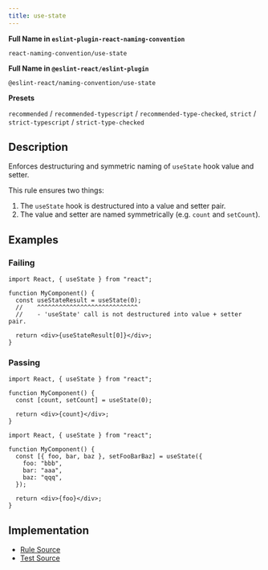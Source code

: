 ```yaml
---
title: use-state
---
```


**Full Name in `eslint-plugin-react-naming-convention`**

```plain copy
react-naming-convention/use-state
```

**Full Name in `@eslint-react/eslint-plugin`**

```plain copy
@eslint-react/naming-convention/use-state
```

**Presets**

`recommended` / `recommended-typescript` / `recommended-type-checked`, `strict` / `strict-typescript` / `strict-type-checked`
## Description

Enforces destructuring and symmetric naming of `useState` hook value and setter.

This rule ensures two things:

1. The `useState` hook is destructured into a value and setter pair.
2. The value and setter are named symmetrically (e.g. `count` and `setCount`).

## Examples

### Failing

```tsx
import React, { useState } from "react";

function MyComponent() {
  const useStateResult = useState(0);
  //    ^^^^^^^^^^^^^^^^^^^^^^^^^^^^
  //    - 'useState' call is not destructured into value + setter pair.

  return <div>{useStateResult[0]}</div>;
}
```

### Passing

```tsx
import React, { useState } from "react";

function MyComponent() {
  const [count, setCount] = useState(0);

  return <div>{count}</div>;
}
```

```tsx
import React, { useState } from "react";

function MyComponent() {
  const [{ foo, bar, baz }, setFooBarBaz] = useState({
    foo: "bbb",
    bar: "aaa",
    baz: "qqq",
  });

  return <div>{foo}</div>;
}
```

## Implementation

- [Rule Source](https://github.com/Rel1cx/eslint-react/tree/main/packages/plugins/eslint-plugin-react-naming-convention/src/rules/use-state.ts)
- [Test Source](https://github.com/Rel1cx/eslint-react/tree/main/packages/plugins/eslint-plugin-react-naming-convention/src/rules/use-state.spec.ts)
